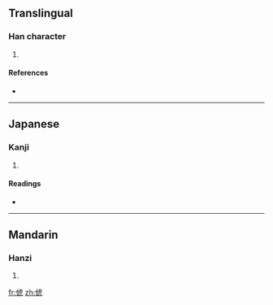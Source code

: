 ==Translingual==

===Han character===
{{Han char|rn=9|rad=人|as=08|sn=10|four=|canj=人卜心弓 (OYPN), 人卜心山 (OYPU)}}

# {{defn|Han}}

====References====
* {{Han ref|kx=0106.260|dkj=00741|dj=0227.090|hdz=10175.050|uh=4FFF|ud=20479}}

----

==Japanese==

===Kanji===
{{ja-kanji|grade=|rs=人08}}

# {{defn|Japanese}}

====Readings====
* {{ja-readings|on=[[ち]] (chi), [[じ]] (ji)|kun=[[かたたがい]] (katatagai)}}

----

==Mandarin==

===Hanzi===
{{cmn-hanzi|pin=[[jiàn]] ([[jian4]])|wg=chien<sup>4</sup>}}

# {{defn|Mandarin}}

[[fr:俿]]
[[zh:俿]]